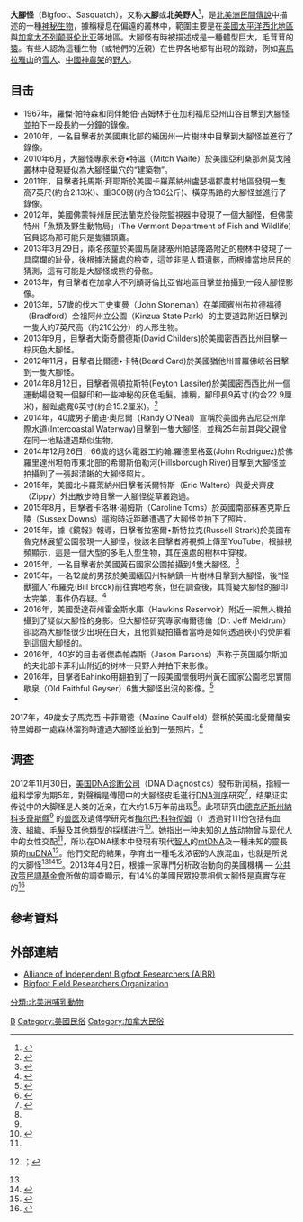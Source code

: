 {{request translation|en}}
{{Infobox mythical creature
|name             =大腳怪
|AKA              = Sasquatch<br>Bigfoot
|image            = Pie_Grande.jpg
|image_size       = 230px
|caption          = 大腳怪的想像圖
|Folklore         = [[神秘生物|神秘生物]]
|Grouping         = [[神秘生物|神秘生物]]
|Country          = {{Plainlist|
* [[加拿大|加拿大]]
* [[美國|美國]]
}}
|Region           =北美洲
|Details          = 
|First_Attested   = 
|Similar_entities = 
}}

'''大腳怪'''（Bigfoot、Sasquatch），又称'''大腳'''或'''北美野人'''<ref name="sina">{{cite news |url=http://tech.sina.com.cn/d/2012-11-30/07567845610.shtml |title=DNA分析称大脚怪为1.5万年前人类近亲(图) |publisher=[[新浪網|新浪網]][http://tech.sina.com.cn/ 科技時代] |language=zh-hans |accessdate=2013-08-09 |date=2012-11-30 |archive-date=2013-04-25 |archive-url=https://web.archive.org/web/20130425023354/http://tech.sina.com.cn/d/2012-11-30/07567845610.shtml |dead-url=no }}</ref>，是[[北美洲|北美洲]][[民間傳說|民間傳說]]中描述的一種[[神秘生物|神秘生物]]，據稱棲息在偏遠的叢林中，範圍主要是在[[美國|美國]][[太平洋西北地區|太平洋西北地區]]與[[加拿大|加拿大]][[不列颠哥伦比亚|不列颠哥伦比亚]]等地區。大腳怪有時被描述成是一種體型巨大，毛茸茸的[[猿|猿]]。有些人認為這種生物（或牠們的近親）在世界各地都有出現的蹤跡，例如[[喜馬拉雅山|喜馬拉雅山]]的[[雪人_(傳說生物)|雪人]]、[[中國|中國]][[神農架|神農架]]的[[野人|野人]]。

==目击==
* 1967年，羅傑·帕特森和同伴鮑伯·吉姆林于在加利福尼亞州山谷目擊到大腳怪並拍下一段長約一分鐘的錄像。
* 2010年，一名目擊者於美國東北部的緬因州一片樹林中目擊到大腳怪並進行了錄像。
* 2010年6月，大腳怪專家米奇•特溫（Mitch Waite）於美國亞利桑那州莫戈隆叢林中發現疑似為大腳怪巢穴的“建築物”。
* 2011年，目擊者托馬斯·拜耶斯於美國卡羅萊納州盧瑟福郡農村地區發現一隻高7英尺(約合2.13米)、重300磅(約合136公斤)、橫穿馬路的大腳怪並進行了錄像。
* 2012年，美國佛蒙特州居民法蘭克於後院監視器中發現了一個大腳怪，但佛蒙特州「魚類及野生動物局」(The Vermont Department of Fish and Wildlife)官員認為那可能只是隻貓頭鷹。
* 2013年3月29日，兩名孩童於美國馬薩諸塞州帕瑟隆路附近的樹林中發現了一具腐爛的趾骨，後根據法醫處的檢查，這並非是人類遺骸，而根據當地居民的猜測，這有可能是大腳怪或熊的骨骼。
* 2013年，有目擊者在加拿大不列顛哥倫比亞省地區目擊並拍攝到一段大腳怪影像。
* 2013年，57歲的伐木工史東曼（John Stoneman）在美國賓州布拉德福德（Bradford）金祖阿州立公園（Kinzua State Park）的主要道路附近目擊到一隻大約7英尺高（約210公分）的人形生物。
* 2013年9月，目擊者大衛奇爾德斯(David Childers)於美國密西西比州目擊一棕灰色大腳怪。
* 2012年11月，目擊者比爾德•卡特(Beard Card)於美國猶他州普羅佛峽谷目擊到一隻大腳怪。
* 2014年8月12日，目擊者佩頓拉斯特(Peyton Lassiter)於美國密西西比州一個運動場發現一個腳印和一些神秘的灰色毛髮。據稱，腳印長9英寸(約合22.9厘米)，腳趾處寬6英寸(約合15.2厘米)。<ref>{{Cite web|url=http://www.dailymail.co.uk/news/article-2740073/Is-Bigfoot-s-footprint-Men-discover-evidence-mysterious-six-foot-tall-creature-Mississippi-woods.html|title=Is this Bigfoot's footprint? Men discover evidence of mysterious six-foot-tall creature in Mississippi woods|accessdate=2017年4月28日|author=|date=2014年9月1日|publisher=《每日邮报》|archive-date=2017年4月29日|archive-url=https://web.archive.org/web/20170429003247/http://www.dailymail.co.uk/news/article-2740073/Is-Bigfoot-s-footprint-Men-discover-evidence-mysterious-six-foot-tall-creature-Mississippi-woods.html|dead-url=no}}</ref>
* 2014年，40歲男子蘭迪·奧尼爾（Randy O'Neal）宣稱於美國弗吉尼亞州岸際水道(Intercoastal Waterway)目擊到一隻大腳怪，並稱25年前其與父親曾在同一地點遭遇類似生物。
* 2014年12月26日，66歲的退休電器工約翰․羅德里格茲(John Rodriguez)於佛羅里達州坦帕市東北部的希爾斯伯勒河(Hillsborough River)目擊到大腳怪並拍攝到了一張超清晰的大腳怪照片。
* 2015年，美國北卡羅萊納州目擊者沃爾特斯（Eric Walters）與愛犬齊皮（Zippy）外出散步時目擊一大腳怪從草叢跑過。
* 2015年8月，目擊者卡洛琳·湯姆斯（Caroline Toms）於英國南部蘇塞克斯丘陵（Sussex Downs）遛狗時近距離遭遇了大腳怪並拍下了照片。
* 2015年，據《鏡報》報導，目擊者拉塞爾•斯特拉克(Russell Strark)於美國布魯克林展望公園發現一大腳怪，後該名目擊者將視頻上傳至YouTube，根據視頻顯示，這是一個大型的多毛人型生物，其在遠處的樹林中穿梭。
* 2015年，一名目擊者於美國黃石國家公園拍攝到4隻大腳怪。<ref>{{Cite web|url=http://www.dailymail.co.uk/news/article-2941581/Bigfoot-spotted-Yellowstone-National-Park-Webcam-footage-captures-elusive-ape-like-creature-FOUR-them.html|title=Bigfoot spotted in Yellowstone National Park? Webcam footage captures what could be the elusive ape-like creature - and there are FOUR of them|accessdate=2017年4月28日|author=|date=|publisher=《每日邮报》|archive-date=2017年4月29日|archive-url=https://web.archive.org/web/20170429003437/http://www.dailymail.co.uk/news/article-2941581/Bigfoot-spotted-Yellowstone-National-Park-Webcam-footage-captures-elusive-ape-like-creature-FOUR-them.html|dead-url=no}}</ref>
* 2015年，一名12歲的男孩於美國緬因州特納鎮一片樹林目擊到大腳怪，後“怪獸獵人”布羅克(Bill Brock)前往實地考察，但在調查後，其質疑大腳怪的腳印太完美，事件仍存疑。<ref>{{Cite web|url=http://www.dailymail.co.uk/news/article-2900731/Bigfoot-big-fake-Expert-claims-video-compelling-evidence-mythical-creature-1967-Patterson-Gimlin-video-probes-little-deeper.html|title=Bigfoot or big fake? Expert claims video is the most compelling evidence of the mythical creature since the 1967 Patterson-Gimlin video… until he probes a little deeper|accessdate=2017年4月28日|author=|date=2015年1月7日|publisher=|archive-date=2017年4月29日|archive-url=https://web.archive.org/web/20170429004332/http://www.dailymail.co.uk/news/article-2900731/Bigfoot-big-fake-Expert-claims-video-compelling-evidence-mythical-creature-1967-Patterson-Gimlin-video-probes-little-deeper.html|dead-url=no}}</ref>
* 2016年，美國愛達荷州霍金斯水庫（Hawkins Reservoir）附近一架無人機拍攝到了疑似大腳怪的身影。但大腳怪研究專家梅爾德倫（Dr. Jeff Meldrum）卻認為大腳怪很少出現在白天，且他質疑拍攝者當時是如何透過狹小的熒屏看到這個大腳怪的。
* 2016年，40岁的目击者傑森帕森斯（Jason Parsons）声称于英国威尔斯加的夫北部卡菲利山附近的树林一只野人并拍下来影像。
* 2016年，目擊者Bahinko用翻拍到了一段美國懷俄明州黃石國家公園老忠實間歇泉（Old Faithful Geyser）6隻大腳怪出沒的影像。<ref>{{Cite web|url=http://www.dailymail.co.uk/news/article-4146134/Yellowstone-webcam-captures-possible-Bigfoot-family.html|title=Is there a Bigfoot family in Yellowstone?Shadowy figures in Wyoming caught on Old Faithful webcam|accessdate=2017年4月28日|author=|date=2017年1月22日|publisher=《每日邮报》|archive-date=2017年4月29日|archive-url=https://web.archive.org/web/20170429003816/http://www.dailymail.co.uk/news/article-4146134/Yellowstone-webcam-captures-possible-Bigfoot-family.html|dead-url=no}}</ref>
*
2017年，49歲女子馬克西·卡菲爾德（Maxine Caulfield）聲稱於英國北愛爾蘭安特里姆郡一處森林溜狗時遭遇大腳怪並拍到一張照片。<ref>{{Cite web|url=http://www.dailymail.co.uk/news/article-4112540/Is-picture-BIGFOOT-Northern-Ireland-Mother-walking-dogs-snaps-sasquatch-woods.html|title=Is this a picture of the British BIGFOOT?Mother out walking her dogs snaps 'sasquatch' in Northern Irish woods|accessdate=2017年4月28日|author=|date=2017年1月12日|publisher=《每日邮报》|archive-date=2017年4月29日|archive-url=https://web.archive.org/web/20170429003835/http://www.dailymail.co.uk/news/article-4112540/Is-picture-BIGFOOT-Northern-Ireland-Mother-walking-dogs-snaps-sasquatch-woods.html|dead-url=no}}</ref><br />

==调查==
2012年11月30日，[[美国|美国]][[DNA诊断公司|DNA诊断公司]]（DNA Diagnostics）發布新闻稿，指經一组科学家为期5年，對聲稱是傳聞中的大腳怪皮毛進行[[DNA测序|DNA测序]]研究<ref name="sourcewadio">{{cite web |url=http://sourcewadio.com/program_detail.php?cid=4&rid=1067 |title=EP071-大腳怪基因 |publisher=[http://sourcewadio.com/index.php 源網台]：《[http://www.sourcewadio.com/program_episode.php?keywords=%E3%80%8AMJ13%E3%80%8B MJ13]》 |date=2013-08-05 |accessdate=2013-08-09 |language=zh-yue |archive-date=2013-08-21 |archive-url=https://web.archive.org/web/20130821144133/http://sourcewadio.com/program_detail.php?cid=4&rid=1067 |dead-url=no }}</ref>，结果证实传说中的大脚怪是人类的近亲，在大约1.5万年前出现<ref name="sina" />。此项研究由[[德克萨斯州|德克萨斯州]][[納科多奇斯縣_(德克薩斯州)|納科多奇斯縣]]<ref name="chron" /> 的[[兽医|兽医]]及遺傳學研究者[[梅尔巴·科特彻姆|梅尔巴·科特彻姆]]（{{lang|en|Melba Ketchum}}）透過對111份包括有血液、組織、毛髮及其他類型的採樣进行<ref>{{cite journal |url=http://www.advancedsciencefoundation.org/#!special-issue/crrc |title=Novel North American Hominins |journal=[[DeNovo_Accelerating_Science|DeNovo Accelerating Science]] |volume=1 |issue=1 |year=2013 |language=en |author= |access-date=2013-08-09 |archive-url=https://web.archive.org/web/20130804030644/http://www.advancedsciencefoundation.org/#!special-issue/crrc |archive-date=2013-08-04 |dead-url=yes }}</ref>。她指出一种未知的[[人族|人族]]动物曾与现代人中的女性交配<ref name="sina" />，所以在DNA樣本中發現有現代[[智人|智人]]的[[mtDNA|mtDNA]]及一種未知的靈長類的[[nuDNA|nuDNA]]<ref>{{cite episode |title=[[新聞龍捲風|新聞龍捲風]] |episode=DNA科學揭密...神祕大腳怪竟是人類親戚？part3 |publisher=[[中天電視|中天電視]]Youtube影音頻道 |date=2012-12-04 |accessdate=2013-08-09 |language=zh-tw }}；{{Youtube |id=vlFpkig8vtQ}}</ref>。他們交配的結果，孕育出一種毛发浓密的人族混血，也就是所说的大脚怪<ref name="sina" /><ref name="chron">{{cite web |url=http://blog.chron.com/sciguy/2013/07/i-had-the-bigfoot-dna-tested-in-a-highly-reputable-lab-heres-what-i-found/ |title=I had the -{‘}-Bigfoot DNA-{’}- tested in a highly reputable lab. Here-{’}-s what I found. |date=2013-07-01 |accessdate=2013-08-09 |language=en |publisher=《[[休斯頓時報|休斯頓時報]]》}}</ref><ref name="huff201307">{{cite news |url=http://www.huffingtonpost.com/2013/07/03/bigfoot-dna-test-results_n_3541431.html |title=Bigfoot DNA Tests: Melba Ketchum's Research Results Are Bogus, Claims Houston Chronicle Report |date=2013-07-03 |accessdate=2013-08-09 |language=en |archive-date=2013-07-09 |archive-url=https://web.archive.org/web/20130709150901/http://www.huffingtonpost.com/2013/07/03/bigfoot-dna-test-results_n_3541431.html |dead-url=no }}</ref>。2013年4月2日，根據一家專門分析政治動向的美國機構 — [[公共政策民調基金會|公共政策民調基金會]]所做的調查顯示，有14%的美國民眾投票相信大腳怪是真實存在的<ref>{{cite web|language=en|url=http://www.publicpolicypolling.com/main/2013/04/conspiracy-theory-poll-results-.html|title=Conspiracy Theory Poll Results|publisher=[[公共政策民調基金會|公共政策民調基金會]]|date=2013-04-02|accessdate=2017-04-03|archive-date=2017-03-30|archive-url=https://web.archive.org/web/20170330202136/http://www.publicpolicypolling.com/main/2013/04/conspiracy-theory-poll-results-.html|dead-url=no}}</ref>

==參考資料==
{{reflist}}

==外部連結==
{{commonscat|Bigfoot}}

* [http://www.bigfootresearch.com Alliance of Independent Bigfoot Researchers (AIBR)]{{Wayback|url=http://www.bigfootresearch.com/ |date=20170912003850 }}
* [http://www.bfro.net Bigfoot Field Researchers Organization]{{Wayback|url=http://www.bfro.net/ |date=20201005010653 }}
{{神秘动物学|神秘动物}}

{{Taxonbar|from=Q100272624|from2=Q98967384|from3=Q98929415}}

[[Category:人型神秘生物|B]]
[[Category:美國民俗|Category:美國民俗]]
[[Category:加拿大民俗|Category:加拿大民俗]]
[[分類:北美洲哺乳動物|分類:北美洲哺乳動物]]